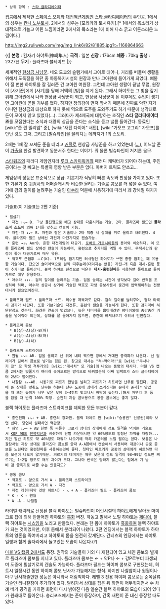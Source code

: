 * 상위 항목 : [[스타 글라디에이터]]

[[캡콤]]에서 제작한 [[스페이스 오페라]] [[대전액션게임]]인 [[스타 글라디에이터]]의 주인공. 1에서의 성우는 [[칸나 노부토시]]. 2에서의 성우는 [모리카와 토시유키].[* 1에서의 목소리가 상대적으로 가늘고 어린 느낌이라면 2에서의 목소리는 1에 비해 다소 굵고 어른스러운 느낌이다.]

http://img2.ruliweb.com/img/img_link6/82/81885.jpg?t=1166864663

{{|
'''본명''' : 칸자키 하야토(神崎隼人)
'''국적''' : 일본
'''신장''' : 176cm
'''체중''' : 70kg
'''출생''' : 2327년
'''무기''' : 플라즈마 블레이드
|}}

세계적인 [[현상금 사냥꾼]]. 네오 도쿄의 슬램가에서 고아로 태어나, 거리를 떠돌며 생활을 위해서 도둑질을 하던 중 아동복지시설의 원장과 만나 고아원에 들어가게 되었다. 삐뚤어 질 뻔한 하야토를 잘 길러준 건 고아원 여원장. 그런데 고아원 생활이 끝날 무렵, 원장이 [사기꾼]에게 [사기]를 당해 거액의 [빚]을 지게 된다. 그래서 하야토는 그 빚을 갚기 위해 고아원에서 나와 현상금 사냥꾼이 되고, 현상금 사냥꾼이 된 이후에도 수입이 생기면 고아원에 곧잘 기부를 했다. 하지만 정의감이 먼저 앞서기 때문에 진짜로 악한 자가 아니면 현상금의 대상으로 하지 못해 역으로 도주를 도와주기도 하기 때문에 생각대로 돈이 모이지 않고 있었다(...). 그러다가 제4제국에 대항하는 조직인 '''스타 글라디에이터즈'''를 모집한다는 소식과 대량의 상금을 준다는 소식을 듣고 낼름 들어간다. 동료인 [wiki:"준 린 밀리엄" 준], [wiki:"새턴 다이어" 새턴], [wiki:"가모프 고그리" 가모프]를 만난 것도 그때. 그리고 [빌슈타인]을 물리치는 데까지가 1의 스토리.

2때는 1때 잘 꼬셔둔 준을 데리고 [[커플]]로 현상금 사냥꾼을 하고 있었는데 ([[...]]), 어느날 준이 [[가출]]을 한걸 발견하고 동분서주 한다는 이야기. 뭐 물론 빌슈타인이 저지른 음모.

[[스타워즈]]의 패러디 게임인지라 [[루크 스카이워커]]의 패러디 캐릭터가 되어야 하는데, 주인공이라는 것 빼고는 특별히 영향 받은 부분은 없다. 아버지 트릭도 안쓰고...

게임상의 성능은 표준적으로 상급. 기본기가 적당히 빠른 속도와 판정을 가지고 있다. 또한 기본기 중 [[귀검사]]의 어퍼슬래시와 비슷한 올리는 기술로 콤보를 더 넣을 수 있다. 여기에 검의 길이를 늘려주는 기술인 [[아수라]] 덕분에 사용하기에 따라서 꽤 강해질 여지가 있다.

기술표(이 기술표는 2편 기준)

 * 필살기
  * 자전 ↓↘→ B. 그냥 돌진형으로 베고 상대를 다운시키는 기술. 2타. 플라즈마 필드인 '''플라즈마 소드'''에 의해 1타를 맞추고 캔슬이 가능.
  * 자전-개 ↓↙← B. 자전과 같은 기술이나 2타 적중 시 상대를 위로 올리고 내려친다. 4타. 플라즈마 필드 상에선 자전과 마찬가지로 캔슬가능.
  * 홍련 →↓↘ AorB. 흔한 대전게임의 대공기. [[로버트 가르시아]]등의 용아와 비슷하다. 이 또한 플라즈마 필드 상에선 캔슬이 가능하며, 홍련으로 추가타를 먹일 수 있다. 무적시간과 판정이 좋아 대공기로써 매우 유용.
  * 백호포 근접후 →←C(K). 1프레임 잡기지만 러쉬형인 하야토가 쓰면 종종 잡히는 꽤 유용한 기술이다. 잡으면 숄더어택으로 살짝 띄우는데(대미지는 없음) 자전-개 혹은 대시-홍련 등이 추가타로 들어간다. 블랙 하야토 한정으로 띄운후 '''대시-홍련천파'''를 사용하면 풀히트로 들어가므로 매우 유용하다.
  * 아수라 ↓↓↓. 검의 길이를 늘려주는 기술. 검을 늘리는 시간이 생각보다 길어 반격을 조심하야 하며, 아수라 성공시 상기에 기술된 백호포 파생 콤보사용시 중간에 입력해야하는 전방대시가 필요없어진다.

 * 플라즈마 필드 : 플라즈마 소드. 외수용 제목과도 같다. 검의 길이를 늘려주며, 평타 타격시 검기가 나간다. 또한 기본기술인 자전류, 홍련의 캔슬을 가능하게 한다. 또한 검기덕에 하단판정도 갖는다. 화려한 연출이 멋있으나, 높은 데미지를 뽑아내려면 평타이외에 중간중간 기술을 넣어줘야 되는데, 상대를 잘 몰아가지 않으면, 중간에 빠져나오기 쉬워서 만만찮다. 

 * 플라즈마 콤보
   * B(상)-A(상)-B(하)
   * A(상)-A(상)-B(하)
   * B(상)-A(하) 

 * 플라즈마 스트라이크
  * 원월 ↓↘→ AB. 검을 올리고 난 뒤에 내려 찍으면 땅에서 거대한 충격파가 나온다. 선 딜레이가 길어서 콤보로 넣기는 힘든 편. 참고로 대사는 "쳐~먹어라!"로 [wiki:"쿠사나기 쿄" 모 학생 격투가의] [wiki:"대사치" 모 기술]에 나오는 동명의 대사다. 마블 VS 캡콤 2에서는 빛줄기가 여러개 솟아오르는 방식으로 바뀌었는데 어째 임팩트가 스타 글라디에이터 2보다 떨어진다.
  * 나찰참 ↓↙←AB. 시동기로 찌르기 한방을 날리고 찌르기가 히트하면 난무를 펼친다. 공중에 뜬 상대를 맞춰도 난무는 하는데 난무 도중에 상대가 쓰러진다는 문제가 존재[* 맞았을 때 뜨는 높이가 너무 낮은 탓에 3~4히트 맞고나서 바닥에 눞는다.]해서 마무리 후 폼을 잡을 때 반격 100% 확정. 순전히 지상 콤보용으로 공중 콤보에는 좋지 않다.

블랙 하야토는 플라즈마 스트라이크를 제외한 모든 부분이 같다.
  * 홍련천파 ↓↘→ + AB. 홍련의 강화판. 블랙 하야토 판 [wiki:"승룡권" 신룡권]이라 보면 쉽다. 당연히 실패하면 역관광.
  * 화엄 ↓↙← + AB 한번 푹 찌른후 그로기 상태의 상대에게 점프 일격을 먹이는 기술로서 [[KOF 98]]의 [[전북익산]]과 비슷하게 단발 카운터시엔 약 60%정도의 엄청난 파워를 자랑하...지만 일반 히트도 약 40%정도 파워가 나오기에 딱히 카운터를 노릴 필요는 없다. 보통은 나찰참처럼 지상 상대로 플라즈마 콤보를 쓸때 A-A쯤에서 캔슬해서 사용하며 대공이나 공중 콤보를 노린다면 홍련천파를 사용하는것이 좋다. 첫타인 찌르기가 공중의 상대에게 히트하면 다음 모션이 나오지 않기때문. 찌르기의 데미지는 매우 낮은데 점프 일격이 98~99할 정도면 찌르기는 1~2할 정도로 매우 차이가 크다. 그나마 반격은 당하지 않는다는 점에서 기 낭비 겸 굴욕기로 써줄 수는 있을지도?

 * 공통 콤보
  * 백호포 - 앞으로 가서 A - 플라즈마 스트라이크 
  * 백호포 - 앞으로 가서 A - 자전 
  * 자전 개(마지막 것만 히트시) - ↘ + A - 플라즈마 필드 - 플라즈마 콤보 
  * K - K - 원월 
  * A -A - 나찰참


라이벌 캐릭터로 선정된 블랙 하야토는 빌슈타인이 어린시절의 하야토에게 달아둔 마이크로 칩에 의해 만들어진 하야토의 [[흑화]] 버젼. 까놓고 말해서 노멀 하야토는 [[제다이]], 블랙 하야토는 [[시스]]임을 노리고 만들었다. 본래는 한 몸에 하야토가 [[흑화]]하여 블랙 하야토가 되는 것이었지만, 이후 몸에서 분리되어 나왔다. 2편 엔딩에서는 블랙 하야토가 하야토의 영혼을 죽여버리고 하야토의 몸을 완전히 갖게된다. 간테츠의 엔딩에서는 하야토 일행과 함께 술자리에서 놀고있는 모습이 나온다.(?)

[[마블 VS 캡콤 2]]에서도 등장. 원작의 기술들이 거의 다 재현되어 있고 체인 콤보와 별개로 플라즈마 콤보를 지니고 있다. 플라즈마 콤보는 ← + 약P나 ← + 강P로부터 파생되며 도중에 필살기로의 캔슬도 가능하다. 플라즈마 필드는 하이퍼 콤보로 구현됐는데, 히트시 일정시간 동안 하이퍼 콤보 난사가 가능해지는 형식. 하지만 나찰참이나 원월이나 마구 난사해줄만한 성능은 아니라서 꺼림칙하다. 레벨 3 전용 하이퍼 콤보로는 순옥살류 기술인 리나찰참이 추가되어 있다. 달려가서 상대를 잡은 뒤 화면이 어두워지면서 수 차례 베기 공격을 가하면 화면이 다시 밝아진 다음 일순간 블랙 하야토의 모습이 되어 있다가 원래대로 돌아온다. 승리포즈에서는 준이 등장하며, 간혹 새턴이 준 대신 등장할 때도 있다.

